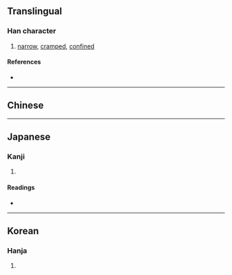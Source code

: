 {{also|局}}
{{character info}}

==Translingual==

===Han character===
{{Han char|rn=9|rad=人|as=07|sn=9|four=27227|canj=OSSR|ids=⿰亻局}}

# [[narrow]], [[cramped]], [[confined]]

====References====
* {{Han ref|kx=0103.210|dkj=00648|dj=0219.020|hdz=10168.010|uh=4FB7|ud=20407|bh=AB5D|bd=43869}}

----

==Chinese==
{{zh-see|局|v}}

----

==Japanese==

===Kanji===
{{ja-kanji|grade=|rs=人07}}

# {{rfdef|ja|sort=人07}}

====Readings====
* {{ja-readings|on=[[きょく]] (kyoku), [[ごく]] (goku)|kun=[[たけがひくい]] (takegahikui), [[せまる]] (semaru)}}

----

==Korean==

===Hanja===
{{ko-hanja|hangeul=국|rv=guk|mr=kuk}}

# {{rfdef|ko|sort=人07}}